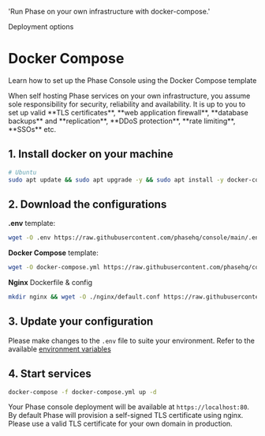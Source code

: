 
  'Run Phase on your own infrastructure with docker-compose.'

<Tag variant="small">Deployment options</Tag>

# Docker Compose

Learn how to set up the Phase Console using the Docker Compose template

<Note>
  When self hosting Phase services on your own infrastructure, you assume sole
  responsibility for security, reliability and availability. It is up to you to
  set up valid **TLS certificates**, **web application firewall**, **database
  backups** and **replication**, **DDoS protection**, **rate limiting**,
  **SSOs** etc.
</Note>

## 1. Install docker on your machine

```bash
# Ubuntu
sudo apt update && sudo apt upgrade -y && sudo apt install -y docker-compose
```

## 2. Download the configurations

**.env** template:

```bash
wget -O .env https://raw.githubusercontent.com/phasehq/console/main/.env.example
```

**Docker Compose** template:

```bash
wget -O docker-compose.yml https://raw.githubusercontent.com/phasehq/console/main/docker-compose.yml
```

**Nginx** Dockerfile & config

```bash
mkdir nginx && wget -O ./nginx/default.conf https://raw.githubusercontent.com/phasehq/console/main/nginx/default.dev.conf
```

## 3. Update your configuration

Please make changes to the `.env` file to suite your environment. Refer to the available [environment variables](/self-hosting/configuration/envars)

## 4. Start services

```bash
docker-compose -f docker-compose.yml up -d
```

Your Phase console deployment will be available at `https://localhost:80`. By default Phase will provision a self-signed TLS certificate using nginx. Please use a valid TLS certificate for your own domain in production.
